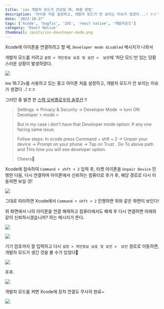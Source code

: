 ```yaml
---
title: 'ios 개발자 모드가 안보일 때, 해결 방법'
description: '아이폰 처음 설정하고, 개발자 모드가 안 보이는 이슈가 생겼다 ..! ㄷㄷ'
date: '2023-10-27'
tags: ['Xcode', 'bugfix', 'iOS', 'react native', '개발자모드']
category: 'React Native'
thumbnail: /posts/ios-developer-mode.png
---
```


Xcode에 아이폰을 연결하려고 할 때, `Developer mode disabled` 메시지가 나와서

개발자 모드를 키려고 `설정 > 개인정보 보호 및 보안 >  보안`에 ‘차단 모드’만 있는 당황스러운 상황이 발생하였다.

![](https://velog.velcdn.com/images/bbahna/post/e446b16f-c8b1-40ce-927a-3f557cc93a12/image.png)

ios 16.7.2v를 사용하고 있는 중고 아이폰 처음 설정하고, 개발자 모드가 안 보이는 이슈가 생겼다 ..! ㄷㄷ

그러던 중 발견 한 [스택 오버플로우의 솔루션](https://stackoverflow.com/questions/73733701/how-to-enable-developer-mode-on-ios-16-0) !!

> Settings -> Privacy & Security -> Developer Mode -> turn ON Developer > mode >
>
> But in my case i don't have that Developer mode option: If any one facing same issue.
>
> Follow steps: In xcode press Command + shft + 2 -> Unpair your device -> Prompt on your phone -> Tap on Trust . Go To above path and This time you will see developer option.
>
> Cheers🍻

Xcode에 접속하여 `Command + shft + 2` 입력 후, 타켓 아이폰을 `Unpair Device` 진행한 다음, 다시 연결하여 아이폰에서 신뢰하는 컴퓨터로 추가 후, 해당 경로로 다시 이동하면 보일 것!

![](https://velog.velcdn.com/images/bbahna/post/8f1ce6e6-8676-4d4b-8138-88ed4dce26cd/image.png)

그대로 따라하면 Xcode에서 `Command + shft + 2` 진행하면 위와 같은 화면이 보인다!

위 화면에서 나의 아이폰을 연결 해제하고 컴퓨터에서도 해제 후 다시 연결하면 아래와 같이 신뢰하시겠습니까? 하는 메시지가 뜬다.

![](https://velog.velcdn.com/images/bbahna/post/4385d2db-ec36-44b3-9a9c-b83afa115bdd/image.jpeg)

![](https://velog.velcdn.com/images/bbahna/post/f28a9c9e-98a6-4d3a-9489-c9bb06123a8f/image.jpeg)

기기 암호까지 잘 입력하고 다시 `설정 > 개인정보 보호 및 보안 >  보안` 경로로 이동하면, 개발자 모드가 생긴 것을 볼 수가 있었다🌚

![](https://velog.velcdn.com/images/bbahna/post/cfb04de7-6953-4cba-bba1-a670797abd90/image.jpeg)

후후.

![](https://velog.velcdn.com/images/bbahna/post/ce51bc42-f58d-4c5f-ae22-a2bc7b9e4cde/image.png)

개발자 모드를 켜면 Xcode에 장치 연결도 무사히 완료~

![](https://velog.velcdn.com/images/bbahna/post/3ca5c81d-e6fa-49df-ae5b-a4017a370cd8/image.jpeg)
